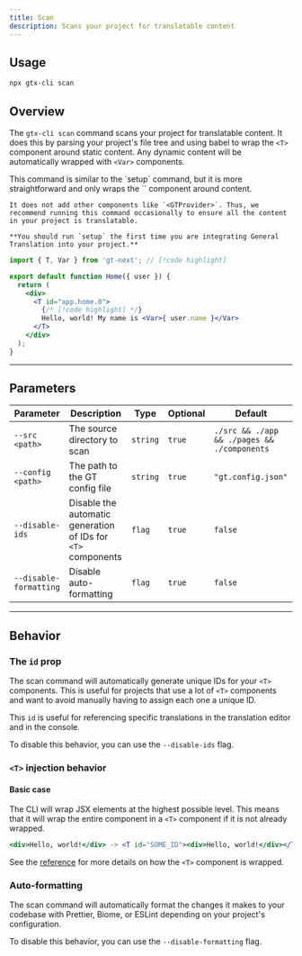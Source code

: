 ```yaml
---
title: Scan
description: Scans your project for translatable content
---
```

## Usage

```bash
npx gtx-cli scan
```

## Overview

The `gtx-cli scan` command scans your project for translatable content.
It does this by parsing your project's file tree and using babel to wrap the `<T>` component around static content.
Any dynamic content will be automatically wrapped with `<Var>` components.

<Callout type="info">
    This command is similar to the `setup` command, but it is more straightforward and only wraps the `<T>` component around content.

    It does not add other components like `<GTProvider>`. Thus, we recommend running this command occasionally to ensure all the content in your project is translatable.

    **You should run `setup` the first time you are integrating General Translation into your project.**
</Callout>


```jsx title="src/app/Home.js"
import { T, Var } from 'gt-next'; // [!code highlight]

export default function Home({ user }) {
  return (
    <div>
      <T id="app.home.0">
        {/* [!code highlight] */}
        Hello, world! My name is <Var>{ user.name }</Var>
      </T>
    </div>
  );
}
```

---

## Parameters

| Parameter       | Description                                      | Type    | Optional | Default         |
|-----------------|--------------------------------------------------|---------|----------|-----------------|
| `--src <path>`           | The source directory to scan                     | `string`  | `true`     |  `./src && ./app && ./pages && ./components` |
| `--config <path>`        | The path to the GT config file                   | `string`  | `true`     | `"gt.config.json"` |
| `--disable-ids`   | Disable the automatic generation of IDs for `<T>` components         | `flag` | `true`    | `false`           |
| `--disable-formatting`   | Disable auto-formatting         | `flag` | `true`    | `false`           |


---

## Behavior

### The `id` prop

The scan command will automatically generate unique IDs for your `<T>` components.
This is useful for projects that use a lot of `<T>` components and want to avoid manually having to assign each one a unique ID.

This `id` is useful for referencing specific translations in the translation editor and in the console.

To disable this behavior, you can use the `--disable-ids` flag.

### `<T>` injection behavior

#### Basic case

The CLI will wrap JSX elements at the highest possible level.
This means that it will wrap the entire component in a `<T>` component if it is not already wrapped.

```jsx
<div>Hello, world!</div> -> <T id="SOME_ID"><div>Hello, world!</div></T>
```

See the [reference](/docs/cli/reference/wrapping) for more details on how the `<T>` component is wrapped.

### Auto-formatting

The scan command will automatically format the changes it makes to your codebase with Prettier, Biome, or ESLint depending on your project's configuration.

To disable this behavior, you can use the `--disable-formatting` flag.